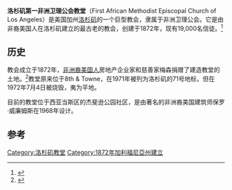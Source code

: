 {{Infobox church
| name             = 洛杉矶第一非洲卫理公会教堂
| image            = First AME Church Los Angeles.jpg
| denomination     = 非洲卫理公会
| founded_date     = 1872
| country          = {{USA}}
| website          = http://www.famechurch.org/
}}
'''洛杉矶第一非洲卫理公会教堂'''（First African Methodist Episcopal Church of Los Angeles）是美国加州[[洛杉矶|洛杉矶]]的一个巨型教会，隶属于非洲卫理公会。它是由非裔美国人在洛杉矶建立的最古老的教会，创建于1872年，现有19,000名信徒。<ref>{{cite web |url=http://www.famechurch.org/about.html |title=About FAME |publisher=First African Methodist Episcopal Church of Los Angeles |accessdate=2010-08-05 |archive-date=2010-08-18 |archive-url=https://web.archive.org/web/20100818055628/http://www.famechurch.org/about.html |dead-url=no }}</ref>

==历史==
教会成立于1872年，[[非洲裔美国人|非洲裔美国人]]房地产企业家和慈善家梅森捐赠了建造教堂的土地。<ref>{{cite web |url=http://www.californiamuseum.org/trails/#trails/women/biddy_mason |title=Bridget "Biddy" Mason |work=The California Museum |accessdate=2010-08-06 |archive-date=2008-12-18 |archive-url=https://web.archive.org/web/20081218141544/http://www.californiamuseum.org/trails/#trails/women/biddy_mason |dead-url=no }}</ref>教堂原来位于8th & Towne，在1971年被列为洛杉矶的71号地标，但在1972年7月4日被烧毁，夷为平地。

目前的教堂位于西亚当斯区的杰斐逊公园社区，是由著名的非洲裔美国建筑师保罗·威廉姆斯在1968年设计。

==参考==
{{reflist|colwidth=30em}}
{{coord|34.0343|N|118.3062|W|source:wikidata|display=title}}
[[Category:洛杉矶教堂|Category:洛杉矶教堂]]
[[Category:1872年加利福尼亞州建立|Category:1872年加利福尼亞州建立]]